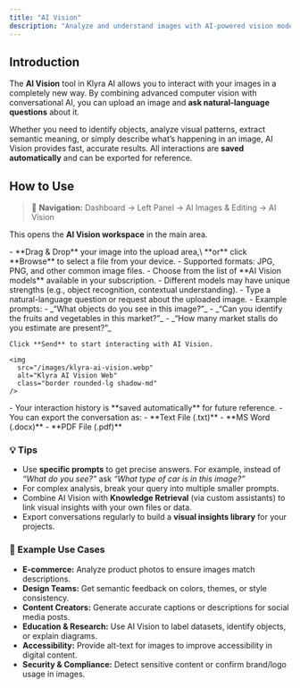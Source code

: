 ```yaml
---
title: "AI Vision"
description: "Analyze and understand images with AI-powered vision models. Upload a picture, ask questions, and get instant insights into its contents and semantics."
---
```


## Introduction

The **AI Vision** tool in Klyra AI allows you to interact with your images in a completely new way. By combining advanced computer vision with conversational AI, you can upload an image and **ask natural-language questions** about it.

Whether you need to identify objects, analyze visual patterns, extract semantic meaning, or simply describe what’s happening in an image, AI Vision provides fast, accurate results. All interactions are **saved automatically** and can be exported for reference.

## How to Use

> 🔎 **Navigation:** Dashboard → Left Panel → AI Images & Editing → AI Vision

This opens the **AI Vision workspace** in the main area.

<Steps>
  <Step title="Upload your image">
    - **Drag & Drop** your image into the upload area,\
      **or** click **Browse** to select a file from your device.
    - Supported formats: JPG, PNG, and other common image files.
  </Step>
  <Step title="Select an AI Model">
    - Choose from the list of **AI Vision models** available in your subscription.
    - Different models may have unique strengths (e.g., object recognition, contextual understanding).
  </Step>
  <Step title="Enter your prompt">
    - Type a natural-language question or request about the uploaded image.
    - Example prompts:
      - _“What objects do you see in this image?”_
      - _“Can you identify the fruits and vegetables in this market?”_
      - _“How many market stalls do you estimate are present?”_

    Click **Send** to start interacting with AI Vision.

    <img
      src="/images/klyra-ai-vision.webp"
      alt="Klyra AI Vision Web"
      class="border rounded-lg shadow-md"
    />
  </Step>
  <Step title="Review and export results">
    - Your interaction history is **saved automatically** for future reference.
    - You can export the conversation as:
      - **Text File (.txt)**
      - **MS Word (.docx)**
      - **PDF File (.pdf)**
  </Step>
</Steps>

### 💡 Tips

- Use **specific prompts** to get precise answers. For example, instead of _“What do you see?”_ ask _“What type of car is in this image?”_
- For complex analysis, break your query into multiple smaller prompts.
- Combine AI Vision with **Knowledge Retrieval** (via custom assistants) to link visual insights with your own files or data.
- Export conversations regularly to build a **visual insights library** for your projects.

### 📌 Example Use Cases

- **E-commerce:** Analyze product photos to ensure images match descriptions.
- **Design Teams:** Get semantic feedback on colors, themes, or style consistency.
- **Content Creators:** Generate accurate captions or descriptions for social media posts.
- **Education & Research:** Use AI Vision to label datasets, identify objects, or explain diagrams.
- **Accessibility:** Provide alt-text for images to improve accessibility in digital content.
- **Security & Compliance:** Detect sensitive content or confirm brand/logo usage in images.
